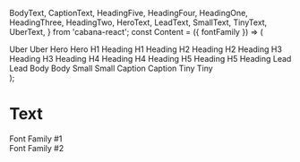   BodyText,
  CaptionText,
  HeadingFive,
  HeadingFour,
  HeadingOne,
  HeadingThree,
  HeadingTwo,
  HeroText,
  LeadText,
  SmallText,
  TinyText,
  UberText,
} from 'cabana-react';
const Content = ({ fontFamily }) => (
  <div>
    <UberText fontWeight="bold" fontFamily={fontFamily}>
      Uber
    </UberText>
    <UberText fontFamily={fontFamily}>Uber</UberText>
    <HeroText fontWeight="bold" fontFamily={fontFamily}>
      Hero
    </HeroText>
    <HeroText fontFamily={fontFamily}>Hero</HeroText>
    <HeadingOne fontWeight="bold" fontFamily={fontFamily}>
      H1 Heading
    </HeadingOne>
    <HeadingOne fontFamily={fontFamily}>H1 Heading</HeadingOne>
    <HeadingTwo fontWeight="bold" fontFamily={fontFamily}>
      H2 Heading
    </HeadingTwo>
    <HeadingTwo fontFamily={fontFamily}>H2 Heading</HeadingTwo>
    <HeadingThree fontWeight="bold" fontFamily={fontFamily}>
      H3 Heading
    </HeadingThree>
    <HeadingThree fontFamily={fontFamily}>H3 Heading</HeadingThree>
    <HeadingFour fontWeight="bold" fontFamily={fontFamily}>
      H4 Heading
    </HeadingFour>
    <HeadingFour fontFamily={fontFamily}>H4 Heading</HeadingFour>
    <HeadingFive fontWeight="bold" fontFamily={fontFamily}>
      H5 Heading
    </HeadingFive>
    <HeadingFive fontFamily={fontFamily}>H5 Heading</HeadingFive>
    <LeadText fontWeight="bold" fontFamily={fontFamily}>
      Lead
    </LeadText>
    <LeadText fontFamily={fontFamily}>Lead</LeadText>
    <BodyText fontWeight="bold" fontFamily={fontFamily}>
      Body
    </BodyText>
    <BodyText fontFamily={fontFamily}>Body</BodyText>
    <SmallText fontWeight="bold" fontFamily={fontFamily}>
      Small
    </SmallText>
    <SmallText fontFamily={fontFamily}>Small</SmallText>
    <CaptionText fontWeight="bold" fontFamily={fontFamily}>
      Caption
    </CaptionText>
    <CaptionText fontFamily={fontFamily}>Caption</CaptionText>
    <TinyText fontWeight="bold" fontFamily={fontFamily}>
      Tiny
    </TinyText>
    <TinyText fontFamily={fontFamily}>Tiny</TinyText>
  </div>
);

<a id="Text"></a>

# Text
<div style={{ display: 'flex', flexWrap: 'wrap' }}>
    <div>
        <HeadingOne boxShadow={20} color="secondary">
            Font Family #1
        </HeadingOne>
        <Content />
    </div>
    <div>
        <HeadingOne color="primary">Font Family #2</HeadingOne>
        <Content fontFamily="alt" />
    </div>
</div>
